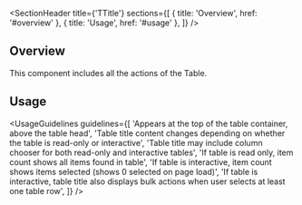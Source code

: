
<Meta title="Updated Components/Table/Components/TTitle" />

<SectionHeader
  title={'TTitle'}
  sections={[
    { title: 'Overview', href: '#overview' },
    { title: 'Usage', href: '#usage' },
  ]}
/>

## Overview

This component includes all the actions of the Table.

## Usage

<UsageGuidelines
  guidelines={[
    'Appears at the top of the table container, above the table head',
    'Table title content changes depending on whether the table is read-only or interactive',
    'Table title may include column chooser for both read-only and interactive tables',
    'If table is read only, item count shows all items found in table',
    'If table is interactive, item count shows items selected (shows 0 selected on page load)',
    'If table is interactive, table title also displays bulk actions when user selects at least one table row',
  ]}
/>
